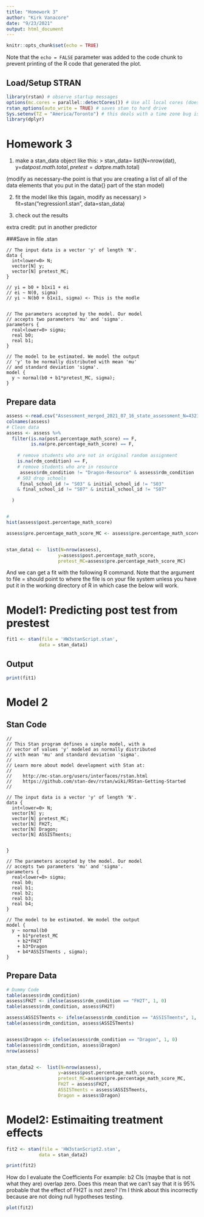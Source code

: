 ```yaml
---
title: "Homework 3"
author: "Kirk Vanacore"
date: "9/23/2021"
output: html_document
---
```


```r
knitr::opts_chunk$set(echo = TRUE)
```

Note that the `echo = FALSE` parameter was added to the code chunk to prevent printing of the R code that generated the plot.

## Load/Setup STRAN

```r
library(rstan) # observe startup messages
options(mc.cores = parallel::detectCores()) # Use all local cores (does this work for all r packages?)
rstan_options(auto_write = TRUE) # saves stan to hard drive
Sys.setenv(TZ = "America/Toronto") # this deals with a time zone bug issue that was causes an error when running the model
library(dplyr)
```


# Homework 3

1) make a stan_data object like this:
> stan_data= list(N=nrow(dat), y=dat$post.math.total,pretest=dat$pre.math.total)

(modify as necessary--the point is that you are creating a list of all of the data elements that you put in the data{} part of the stan model)

2) fit the model like this (again, modify as necessary)
> fit=stan("regression1.stan", data=stan_data)

3) check out the results 

extra credit: put in another predictor

###Save in file .stan
```
// The input data is a vector 'y' of length 'N'.
data {
  int<lower=0> N;
  vector[N] y;
  vector[N] pretest_MC;
}

// yi = b0 + b1xi1 + ei
// ei ~ N(0, sigma)
// yi ~ N(b0 + b1xi1, sigma) <- This is the modle


// The parameters accepted by the model. Our model
// accepts two parameters 'mu' and 'sigma'.
parameters {
  real<lower=0> sigma;
  real b0;
  real b1;
}

// The model to be estimated. We model the output
// 'y' to be normally distributed with mean 'mu'
// and standard deviation 'sigma'.
model {
  y ~ normal(b0 + b1*pretest_MC, sigma);
}

```


## Prepare data
```r

assess <-read.csv("Assessment_merged_2021_07_16_state_assessment_N=4321 - Sheet1.csv", na.strings = c(""))
colnames(assess)
# Clean data
assess <- assess %>%
  filter(is.na(post.percentage_math_score) == F,
         is.na(pre.percentage_math_score) == F,
         
    # remove students who are not in original random assignment
    is.na(rdm_condition) == F,
    # remove students who are in resource
     assess$rdm_condition != "Dragon-Resource" & assess$rdm_condition != "FH2T-Resource",
    # S03 drop schools 
     final_school_id != "S03" & initial_school_id != "S03"
    & final_school_id != "S07" & initial_school_id != "S07"

  )


# 
hist(assess$post.percentage_math_score)

assess$pre.percentage_math_score_MC <- assess$pre.percentage_math_score- mean(assess$pre.percentage_math_score)


stan_data1 <-  list(N=nrow(assess), 
                   y=assess$post.percentage_math_score,
                   pretest_MC=assess$pre.percentage_math_score_MC)


```

And we can get a fit with the following R command. Note that the argument to file = should point to where the file is on your file system unless you have put it in the working directory of R in which case the below will work.

# Model1: Predicting post test from prestest
```r

fit1 <- stan(file = 'HW3stanScript.stan',
            data = stan_data1)

```



## Output 
```R
print(fit1)
```


# Model 2 

## Stan Code
```
//
// This Stan program defines a simple model, with a
// vector of values 'y' modeled as normally distributed
// with mean 'mu' and standard deviation 'sigma'.
//
// Learn more about model development with Stan at:
//
//    http://mc-stan.org/users/interfaces/rstan.html
//    https://github.com/stan-dev/rstan/wiki/RStan-Getting-Started
//

// The input data is a vector 'y' of length 'N'.
data {
  int<lower=0> N;
  vector[N] y;
  vector[N] pretest_MC;
  vector[N] FH2T;
  vector[N] Dragon;
  vector[N] ASSISTments;

  
}

// The parameters accepted by the model. Our model
// accepts two parameters 'mu' and 'sigma'.
parameters {
  real<lower=0> sigma;
  real b0;
  real b1;
  real b2;
  real b3;
  real b4; 
}

// The model to be estimated. We model the output
model {
  y ~ normal(b0 
    + b1*pretest_MC 
    + b2*FH2T 
    + b3*Dragon 
    + b4*ASSISTments , sigma);
}

```

## Prepare Data
```R

# Dummy Code
table(assess$rdm_condition)
assess$FH2T <- ifelse(assess$rdm_condition == "FH2T", 1, 0)
table(assess$rdm_condition, assess$FH2T)

assess$ASSISTments <- ifelse(assess$rdm_condition == "ASSISTments", 1, 0)
table(assess$rdm_condition, assess$ASSISTments)


assess$Dragon <- ifelse(assess$rdm_condition == "Dragon", 1, 0)
table(assess$rdm_condition, assess$Dragon)
nrow(assess)


stan_data2 <-  list(N=nrow(assess), 
                   y=assess$post.percentage_math_score,
                   pretest_MC=assess$pre.percentage_math_score_MC,
                   FH2T = assess$FH2T,
                   ASSISTments = assess$ASSISTments,
                   Dragon = assess$Dragon)

```


# Model2: Estimaiting treatment effects
```r

fit2 <- stan(file = 'HW3stanScript2.stan',
            data = stan_data2)

```

```R
print(fit2)
```

How do I evaluate the Coefficients For example: b2 CIs (maybe that is not what they are) overlap zero. Does this mean that we can't say that it is 95% probable that the effect of FH2T is not zero? I'm I think about this incorrectly because are not doing null hypotheses testing.

```R
plot(fit2)
```
